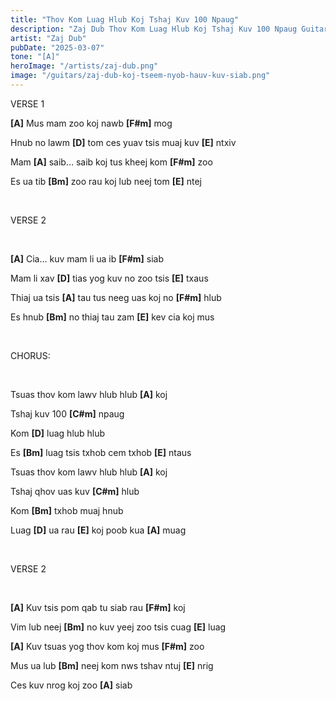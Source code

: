 ```yaml
---
title: "Thov Kom Luag Hlub Koj Tshaj Kuv 100 Npaug"
description: "Zaj Dub Thov Kom Luag Hlub Koj Tshaj Kuv 100 Npaug Guitar Chords"
artist: "Zaj Dub"
pubDate: "2025-03-07"
tone: "[A]"
heroImage: "/artists/zaj-dub.png"
image: "/guitars/zaj-dub-koj-tseem-nyob-hauv-kuv-siab.png"
---
```


VERSE 1

<b>[A]</b> Mus mam zoo koj nawb <b>[F#m]</b> mog

Hnub no lawm <b>[D]</b> tom ces yuav tsis muaj kuv <b>[E]</b> ntxiv

Mam <b>[A]</b> saib… saib koj tus kheej kom <b>[F#m]</b> zoo

Es ua tib <b>[Bm]</b> zoo rau koj lub neej tom <b>[E]</b> ntej

<br />

VERSE 2

<br />

<b>[A]</b> Cia… kuv mam li ua ib <b>[F#m]</b> siab

Mam li xav <b>[D]</b> tias yog kuv no zoo tsis <b>[E]</b> txaus

Thiaj ua tsis <b>[A]</b> tau tus neeg uas koj no <b>[F#m]</b> hlub

Es hnub <b>[Bm]</b> no thiaj tau zam <b>[E]</b> kev cia koj mus

<br />

CHORUS:

<br />

Tsuas thov kom lawv hlub hlub <b>[A]</b> koj

Tshaj kuv 100 <b>[C#m]</b> npaug

Kom <b>[D]</b> luag hlub hlub

Es <b>[Bm]</b> luag tsis txhob cem txhob <b>[E]</b> ntaus

Tsuas thov kom lawv hlub hlub <b>[A]</b> koj

Tshaj qhov uas kuv <b>[C#m]</b> hlub

Kom <b>[Bm]</b> txhob muaj hnub

Luag <b>[D]</b> ua rau <b>[E]</b> koj poob kua <b>[A]</b> muag

<br />

VERSE 2

<br />

<b>[A]</b> Kuv tsis pom qab tu siab rau <b>[F#m]</b> koj

Vim lub neej <b>[Bm]</b> no kuv yeej zoo tsis cuag <b>[E]</b> luag

<b>[A]</b> Kuv tsuas yog thov kom koj mus <b>[F#m]</b> zoo

Mus ua lub <b>[Bm]</b> neej kom nws tshav ntuj <b>[E]</b> nrig

Ces kuv nrog koj zoo <b>[A]</b> siab
